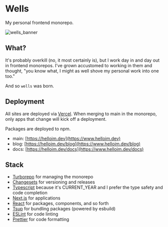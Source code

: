 # Wells

My personal frontend monorepo. 

![wells_banner](https://user-images.githubusercontent.com/2354127/192647235-2804eca3-b5fc-4d71-a5bc-eb86f55dbc80.png)

## What?

It's probably overkill (no, it most certainly is), but I work day in and day out in frontend monorepos. I've grown accustomed to working in them and thought, "you know what, I might as well shove my personal work into one too."

And so `wells` was born.

## Deployment

All sites are deployed via [Vercel](https://vercel.com). When merging to main in the monorepo, only apps that change will kick off a deployment.

Packages are deployed to npm.

- main: [https://helloim.dev](https://www.helloim.dev)
- blog: [https://helloim.dev/blog](https://www.helloim.dev/blog)
- docs: [https://helloim.dev/docs](https://www.helloim.dev/docs)

## Stack

- [Turborepo](https://turborepo.com/) for managing the monorepo
- [Changesets](https://github.com/changesets/changesets) for versioning and releases
- [Typescript](https://www.typescriptlang.org/) because it's CURRENT_YEAR and I prefer the type safety and code completion
- [Next.js](https://nextjs.org/) for applications
- [React](https://reactjs.org/) for packages, components, and so forth
- [Tsup](https://github.com/egoist/tsup) for bundling packages (powered by esbuild)
- [ESLint](https://eslint.org/) for code linting
- [Prettier](https://prettier.io) for code formatting
